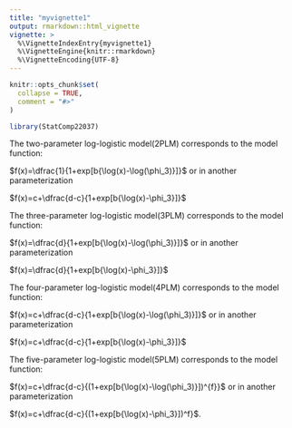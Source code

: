 ---
title: "myvignette1"
output: rmarkdown::html_vignette
vignette: >
  %\VignetteIndexEntry{myvignette1}
  %\VignetteEngine{knitr::rmarkdown}
  %\VignetteEncoding{UTF-8}
---

```{r, include = FALSE}
knitr::opts_chunk$set(
  collapse = TRUE,
  comment = "#>"
)
```

```{r setup}
library(StatComp22037)
```



The two-parameter log-logistic model(2PLM) corresponds to the model function:

$f(x)=\dfrac{1}{1+exp[b{\log(x)-\log(\phi_3)}]}$
or in another parameterization

$f(x)=c+\dfrac{d-c}{1+exp[b{\log(x)-\phi_3}]}$

The three-parameter log-logistic model(3PLM) corresponds to the model function:

$f(x)=\dfrac{d}{1+exp[b{\log(x)-\log(\phi_3)}]}$
or in another parameterization

$f(x)=\dfrac{d}{1+exp[b{\log(x)-\phi_3}]}$

The four-parameter log-logistic model(4PLM) corresponds to the model function:

$f(x)=c+\dfrac{d-c}{1+exp[b{\log(x)-\log(\phi_3)}]}$
or in another parameterization

$f(x)=c+\dfrac{d-c}{1+exp[b{\log(x)-\phi_3}]}$

The five-parameter log-logistic model(5PLM) corresponds to the model function:

$f(x)=c+\dfrac{d-c}{(1+exp[b{\log(x)-\log(\phi_3)}])^{f}}$
or in another parameterization

$f(x)=c+\dfrac{d-c}{(1+exp[b{\log(x)-\phi_3}])^f}$.

